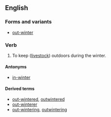 ==English==
===Forms and variants===
*[[out-winter]]

===Verb===
{{en-verb}}

#{{transitive}} To keep ([[livestock]]) outdoors during the winter.

====Antonyms====
*[[in-winter]]

====Derived terms====
*[[out-wintered]], [[outwintered]]<!--adjective-->
*[[out-winterer]]
*[[out-wintering]], [[outwintering]]<!--noun-->